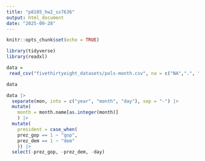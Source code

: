 ```yaml
---
title: "p8105_hw2_ss7636"
output: html_document
date: "2025-09-28"
---
```


```r
knitr::opts_chunk$set(echo = TRUE)
```

```r
library(tidyverse)
library(readxl)
```

```r
data = 
 read_csv("fivethirtyeight_datasets/pols-month.csv", na = c("NA",".", ""))

data
```
```r
data |> 
  separate(mon, into = c("year", "month", "day"), sep = "-") |> 
  mutate(
    month = month.name[as.integer(month)]
    ) |> 
  mutate(
    president = case_when(
    prez_gop == 1 ~ "gop",
    prez_dem == 1 ~ "dem"
    )) |> 
  select(-prez_gop, -prez_dem, -day)
    

```


